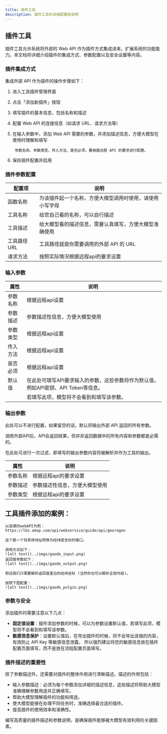 ```yaml
---
title: 插件工具
description: 插件工具的详细配置和说明
---
```



## 插件工具

插件工具允许系统将外部的 Web API 作为插件方式集成进来，扩展系统的功能能力。本文档将详细介绍插件的集成方式、参数配置以及安全设置等内容。

### 插件集成方式

集成外部 API 作为插件的操作步骤如下：

1. 进入工具插件管理界面
2. 点击「添加新插件」按钮
3. 填写插件的基本信息，包括名称和描述
4. 配置 Web API 的连接信息（如请求 URL、请求方法等）
5. 在输入参数中，添加 Web API 需要的参数，并添加描述信息，方便大模型在使用时理解和填写

        参数名称、参数类型、传入方法、是否必须，要根据远程 API 的要求进行配置。
6. 保存插件配置并启用

### 插件参数配置

| 配置项 | 说明 |
|-------|------|
| 函数名称 | 为该插件起一个名称，方便大模型调用时使用，请使用小写字母 |
| 工具名称 | 给您自己看的名称，可以自行描述 |
| 工具描述 | 给大模型看的描述信息，需要认真填写，方便大模型准确使用 |
| 工具路径URL | 工具路径就是你需要调用的外部 API 的 URL |
| 请求方法 | 按照实际情况根据远程api的要求设置 |

### 输入参数

| 属性 | 说明 |
|---------|------|
| 参数名称 | 根据远程api设置 |
| 参数描述 | 参数描述性信息，方便大模型使用 |
| 参数类型 | 根据远程api设置 |
| 传入方法 | 根据远程api设置 |
| 是否必须 | 根据远程api设置 |
| 默认值 | 在此处可填写API要求输入的参数，这些参数将作为默认值，例如API密钥、API Token等信息。 |
|  | 若填写此项，模型将不会看到和填写该参数。 |
### 输出参数
<Callout title="输出参数的作用">

此处可以不进行配置，如果留空的话，默认将输出外部 API 返回的所有参数。

调用外部API后，API会返回结果，但并非返回数据中的所有内容和参数都是必需的。

在此处可进行一次过滤，即填写的输出参数内容将被解析并作为工具的输出。

</Callout>

| 属性 | 说明 |
|---------|------|
| 参数名称 | 根据远程api的要求设置 |
| 参数描述 | 参数描述性信息，方便大模型使用 |
| 参数类型 | 根据远程api的要求设置 |

## 工具插件添加的案例：
<Accordions>
  <Accordion id="api_plugin_example" title="下面用高德的webAPI的例子展示说明：">
        
    以高德的webAPI为例：https://lbs.amap.com/api/webservice/guide/api/georegeo

    这个是一个将具体地址转换为经纬度坐标的接口。

    调用方式如下：
    ![alt text](../imgs/gaode_input.png)
    返回值参数如下：
    ![alt text](../imgs/gaode_output.png)

    假设我们只需要解析返回值里边的经纬坐标 (当然你也可以解析全部内容)。

    按照下图配置：
    ![alt text](../imgs/gaode_pulgin.png)

  </Accordion>
</Accordions>

### 参数与安全

添加插件时需要注意以下几点：

- **固定值设置**：插件添加参数的时候，可以为参数设置默认值，若填写此项，模型将不会看到和填写该参数。
- **敏感信息保护**：设置默认值后，在导出插件的时候，将不会导出该值的内容，有效防止 API Key 等敏感信息泄露，
所以强烈建议将您的敏感信息放在插件配置页面填写，而不是放在流程配置页面填写。


### 插件描述的重要性

除了参数描述外，还需要对插件的整体作用进行清晰描述。描述的作用包括：

- 输入参数描述：必须为每个参数添加详细的描述信息，这些描述将帮助大模型准确理解参数用途并正确填写。
- 帮助大模型理解插件的功能和用途。
- 使大模型能够在处理不同任务时，准确选择最合适的插件。
- 提高插件的使用效率和准确性。

编写高质量的插件描述和参数说明，是确保插件能够被大模型有效利用的关键因素。


